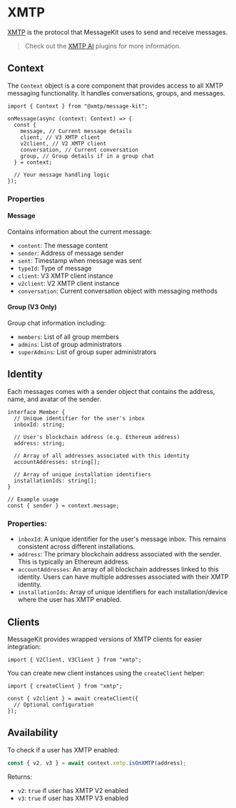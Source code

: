 # XMTP

[XMTP](https://xmtp.org/) is the protocol that MessageKit uses to send and receive messages.

> Check out the [XMTP AI](/plugins/xmtp) plugins for more information.

## Context

The `Context` object is a core component that provides access to all XMTP messaging functionality. It handles conversations, groups, and messages.

```tsx
import { Context } from "@xmtp/message-kit";

onMessage(async (context: Context) => {
  const {
    message, // Current message details
    client, // V3 XMTP client
    v2client, // V2 XMTP client
    conversation, // Current conversation
    group, // Group details if in a group chat
  } = context;

  // Your message handling logic
});
```

### Properties

#### Message

Contains information about the current message:

- `content`: The message content
- `sender`: Address of message sender
- `sent`: Timestamp when message was sent
- `typeId`: Type of message
- `client`: V3 XMTP client instance
- `v2client`: V2 XMTP client instance
- `conversation`: Current conversation object with messaging methods

#### Group (V3 Only)

Group chat information including:

- `members`: List of all group members
- `admins`: List of group administrators
- `superAdmins`: List of group super administrators

## Identity

Each messages comes with a sender object that contains the address, name, and avatar of the sender.

```tsx
interface Member {
  // Unique identifier for the user's inbox
  inboxId: string;

  // User's blockchain address (e.g. Ethereum address)
  address: string;

  // Array of all addresses associated with this identity
  accountAddresses: string[];

  // Array of unique installation identifiers
  installationIds: string[];
}

// Example usage
const { sender } = context.message;
```

### Properties:

- `inboxId`: A unique identifier for the user's message inbox. This remains consistent across different installations.
- `address`: The primary blockchain address associated with the sender. This is typically an Ethereum address.
- `accountAddresses`: An array of all blockchain addresses linked to this identity. Users can have multiple addresses associated with their XMTP identity.
- `installationIds`: Array of unique identifiers for each installation/device where the user has XMTP enabled.

## Clients

MessageKit provides wrapped versions of XMTP clients for easier integration:

```tsx
import { V2Client, V3Client } from "xmtp";
```

You can create new client instances using the `createClient` helper:

```tsx
import { createClient } from "xmtp";

const { v2client } = await createClient({
  // Optional configuration
});
```

## Availability

To check if a user has XMTP enabled:

```typescript
const { v2, v3 } = await context.xmtp.isOnXMTP(address);
```

Returns:

- `v2`: `true` if user has XMTP V2 enabled
- `v3`: `true` if user has XMTP V3 enabled
